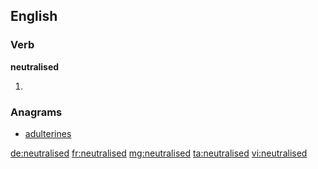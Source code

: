 ==English==

===Verb===
'''neutralised'''

# {{past of|[[neutralise]]}}

===Anagrams===
* [[adulterines#English|adulterines]]

[[de:neutralised]]
[[fr:neutralised]]
[[mg:neutralised]]
[[ta:neutralised]]
[[vi:neutralised]]